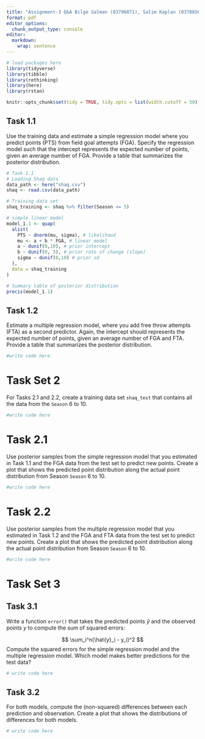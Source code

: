 ```yaml
---
title: "Assignment-3 Q&A Bilge Salman (03796071), Salim Kaplan (0378856) GitHub link: https://github.com/salimkaplan/BayesIntro24-Assignments/tree/main"
format: pdf
editor_options: 
  chunk_output_type: console
editor: 
  markdown: 
    wrap: sentence
---
```


```r
# load packages here
library(tidyverse)
library(tibble)
library(rethinking)
library(here)
library(rstan)

knitr::opts_chunk$set(tidy = TRUE, tidy.opts = list(width.cutoff = 50))
```



## Task 1.1

Use the training data and estimate a simple regression model where you predict points (PTS) from field goal attempts (FGA). 
Specify the regression model such that the intercept represents the expected number of points, given an average number of FGA.
Provide a table that summarizes the posterior distribution. 

```r
# Task 1.1
# Loading Shaq data
data_path <- here("shaq.csv")
shaq <- read.csv(data_path)

# Training data set
shaq_training <- shaq %>% filter(Season <= 5)

# simple linear model
model_1.1 <- quap(
  alist(
    PTS ~ dnorm(mu, sigma), # likelihood
    mu <- a + b * FGA, # linear model
    a ~ dunif(0,10), # prior intercept
    b ~ dunif(0, 3), # prior rate of change (slope)
    sigma ~ dunif(0,10) # prior sd
  ),
  data = shaq_training
)

# Summary table of posterior distribution 
precis(model_1.1)


```


## Task 1.2 

Estimate a multiple regression model, where you add free throw attempts (FTA) as a second predictor. 
Again, the intercept should represents the expected number of points, given an average number of FGA and FTA.
Provide a table that summarizes the posterior distribution.

```r
#write code here
```


\newpage

# Task Set 2

For Tasks 2.1 and 2.2, create a training data set `shaq_test` that contains all the data from the `Season` 6 to 10. 

```r
#write code here
```

# Task 2.1 

Use posterior samples from the simple regression model that you estimated in Task 1.1 and the FGA data from the test set to predict new points. 
Create a plot that shows the predicted point distribution along the actual point distribution from Season `Season` 6 to 10. 

```r
#write code here
```


# Task 2.2 

Use posterior samples from the multiple regression model that you estimated in Task 1.2 and the FGA and FTA data from the test set to predict new points. 
Create a plot that shows the predicted point distribution along the actual point distribution from Season `Season` 6 to 10. 

```r
#write code here
```

\newpage

# Task Set 3

## Task 3.1 

Write a function `error()` that takes the predicted points $\hat{y}$ and the observed points $y$ to compute the sum of squared errors:

$$
\sum_i^n(\hat{y}_i - y_i)^2
$$
Compute the squared errors for the simple regression model and the multiple regression model. 
Which model makes better predictions for the test data? 

```r
# write code here
```


## Task 3.2

For both models, compute the (non-squared) differences between each prediction and observation. 
Create a plot that shows the distributions of differences for both models. 

```r
# write code here
```










